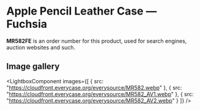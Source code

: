
# Apple Pencil Leather Case — Fuchsia

<Callout type='info' emoji='👉🏻'>**MR582FE** is an order number for this product, used for search engines, auction websites and such.</Callout>

## Image gallery

<LightboxComponent
    images={[
      {
        src: "https://cloudfront.everycase.org/everysource/MR582.webp"
      },
      {
        src: "https://cloudfront.everycase.org/everysource/MR582_AV1.webp"
      },
      {
        src: "https://cloudfront.everycase.org/everysource/MR582_AV2.webp"
      }
    ]}
  />
